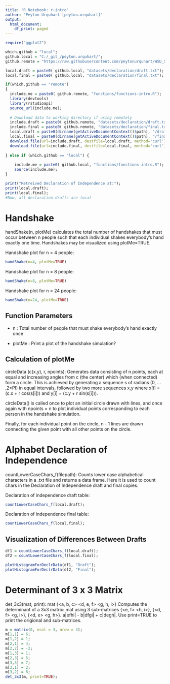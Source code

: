 ```yaml
---
title: 'R Notebook: r-intro'
author: "Peyton Urquhart [peyton.urquhart]"
output:
  html_document:
    df_print: paged
---
```


```r
require("ggplot2")
```


```r
which.github = "local";
github.local = "C:/_git_/peyton.urquhart/";
github.remote = "https://raw.githubusercontent.com/peytonurquhart/WSU_STAT_419/main/";

local.draft = paste0( github.local, "datasets/declaration/draft.txt");
local.final = paste0( github.local, "datasets/declaration/final.txt");

if(which.github == "remote")
{
  include.me = paste0( github.remote, "functions/functions-intro.R");
  library(devtools)
  library(rstudioapi)
  source_url(include.me);
  
  # Download data to working directory if using remotely
  include.draft = paste0( github.remote, "datasets/declaration/draft.txt");
  include.final = paste0( github.remote, "datasets/declaration/final.txt");
  local.draft = paste0(dirname(getActiveDocumentContext()$path), "/draft.txt")
  local.final = paste0(dirname(getActiveDocumentContext()$path), "/final.txt");
  download.file(url=include.draft, destfile=local.draft, method='curl');
  download.file(url=include.final, destfile=local.final, method='curl');
  
} else if (which.github == "local") {
  
    include.me = paste0( github.local, "functions/functions-intro.R");
    source(include.me);
}

print("Retreived Declaration of Independence at:");
print(local.draft);
print(local.final);
#Now, all declaration drafts are local

```


# Handshake
handShake(n, plotMe) calculates the total number of handshakes that must occur
between n people such that each individual shakes everybody's hand exactly one time.
Handshakes may be visualized using plotMe=TRUE.

Handshake plot for n = 4 people:
```r
handShake(n=4, plotMe=TRUE)
```

Handshake plot for n = 8 people:
```r
handShake(n=8, plotMe=TRUE)

```

Handshake plot for n = 24 people:
```r
handShake(n=24, plotMe=TRUE)
```

## Function Parameters
*  n : Total number of people that must shake everybody's hand exactly once

*  plotMe : Print a plot of the handshake simulation?

## Calculation of plotMe
circleData (c(x,y), r, npoints):
Generates data consisting of n points, each at equal and increasing angles 
from c (the center) which (when connected) form a circle. This is achieved by
generating a sequence s of radians (0, ... ,2*PI) in equal intervals, followed
by two more sequences x,y where x[i] = (c.x + r cos(s[i])) and y[i] = (c.y + r sin(s[i])).

circleData() is called once to plot an initial circle drawn with lines, and once again with
npoints = n to plot individual points corresponding to each person in the handshake simulation.

Finally, for each individual point on the circle, n - 1 lines are drawn connecting
the given point with all other points on the circle.


# Alphabet Declaration of Independence
countLowerCaseChars_f(filepath): Counts lower case alphabetical characters in a .txt file and
returns a data frame. Here it is used to count chars in the Declaration of Independence
draft and final copies.

Declaration of independence draft table:
```r
countLowerCaseChars_f(local.draft);
```

Declaration of independence final table:
```r
countLowerCaseChars_f(local.final);
```

## Visualization of Differences Between Drafts

```r
df1 = countLowerCaseChars_f(local.draft);
df2 = countLowerCaseChars_f(local.final);

plotHistogramForDeclrData(df1, "Draft");
plotHistogramForDeclrData(df2, "Final");
```


# Determinant of 3 x 3 Matrix

det_3x3(mat, print): mat {<a, b, c> <d, e, f> <g, h, i>} Computes the determinant
of a 3x3 matrix: mat using 3 sub-matrices {<e, f> <h, i>}, {<d, f> <g, i>}, {<d, e> <g, h>}.
a|efhi| - b|dfgi| + c|degh|. Use print=TRUE to print the origional and sub-matrices.

```r
m = matrix(0, ncol = 3, nrow = 3);
m[1,1] = 6;
m[1,2] = 1;
m[2,1] = 4;
m[2,2] = -2;
m[1,3] = 1;
m[2,3] = 5;
m[3,3] = 7;
m[3,1] = 2;
m[3,2] = 8;
det_3x3(m, print=TRUE);
```